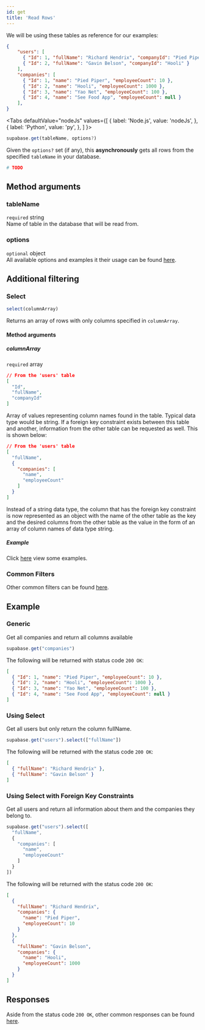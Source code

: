 ```yaml
---
id: get
title: 'Read Rows'
---
```



We will be using these tables as reference for our examples:
```json
{
    "users": [
      { "Id": 1, "fullName": "Richard Hendrix", "companyId": "Pied Piper" },
      { "Id": 2, "fullName": "Gavin Belson", "companyId": "Hooli" }
    ],
    "companies": [
      { "Id": 1, "name": "Pied Piper", "employeeCount": 10 },
      { "Id": 2, "name": "Hooli", "employeeCount": 1000 },
      { "Id": 3, "name": "Yao Net", "employeeCount": 100 },
      { "Id": 4, "name": "See Food App", "employeeCount": null }
    ],
}
```

<Tabs
  defaultValue="nodeJs"
  values={[
    { label: 'Node.js', value: 'nodeJs', },
    { label: 'Python', value: 'py', },
  ]
}>
<TabItem value="nodeJs">

```js
supabase.get(tableName, options?)

```
Given the `options?` set (if any), this **asynchronously** gets all rows from the specified `tableName` in your database.
</TabItem>

<TabItem value="py">

```py
# TODO
```
</TabItem>
</Tabs>

## Method arguments
### tableName
`required` string  
Name of table in the database that will be read from.

### options
`optional` object  
All available options and examples it their usage can be found [here](../restful/options).

## Additional filtering
### Select
```js
select(columnArray)
```

Returns an array of rows with only columns specified in `columnArray`.

#### Method arguments
##### columnArray
`required` array
```json
// From the 'users' table
[
  "Id",
  "fullName",
  "companyId"
]
```
Array of values representing column names found in the table. Typical data type would be string.
If a foreign key constraint exists between this table and another, information from
the other table can be requested as well. This is shown below:
```json
// From the 'users' table
[
  "fullName",
  {
    "companies": [
      "name",
      "employeeCount"
    ]
  }
]
```
Instead of a string data type, the column that has the foreign key constraint is now represented 
as an object with the name of the other table as the key and the desired columns from the other 
table as the value in the form of an array of column names of data type string.

##### Example
Click [here](../restful/get#using-select) view some examples.


### Common Filters
Other common filters can be found [here](../restful/filters).

## Example

### Generic
Get all companies and return all columns available
```js
supabase.get("companies")
```
The following will be returned with status code `200 OK`:
```json
[
  { "Id": 1, "name": "Pied Piper", "employeeCount": 10 },
  { "Id": 2, "name": "Hooli", "employeeCount": 1000 },
  { "Id": 3, "name": "Yao Net", "employeeCount": 100 },
  { "Id": 4, "name": "See Food App", "employeeCount": null }
]
```

### Using Select
Get all users but only return the column fullName.
```js
supabase.get("users").select(["fullName"])
```
The following will be returned with the status code `200 OK`:
```json
[
  { "fullName": "Richard Hendrix" },
  { "fullName": "Gavin Belson" }
]
```


### Using Select with Foreign Key Constraints
Get all users and return all information about them and the companies they belong to.
```js
supabase.get("users").select([
  "fullName",
  {
    "companies": [
      "name",
      "employeeCount"
    ]
  }
])
```
The following will be returned with the status code `200 OK`:
```json
[
  {
    "fullName": "Richard Hendrix",
    "companies": {
      "name": "Pied Piper",
      "employeeCount": 10
    }
  },
  {
    "fullName": "Gavin Belson",
    "companies": {
      "name": "Hooli",
      "employeeCount": 1000 
    }
  }
]
```

## Responses
Aside from the status code `200 OK`, other common responses can be found [here](../restful/responses).